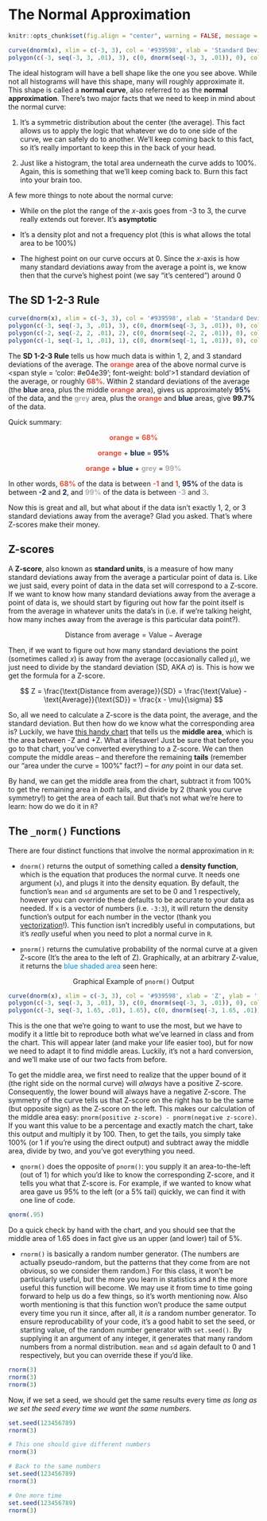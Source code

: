 # The Normal Approximation

```r
knitr::opts_chunk$set(fig.align = "center", warning = FALSE, message = FALSE, fig.height = 7, fig.width = 12, cache = TRUE)
```

```r
curve(dnorm(x), xlim = c(-3, 3), col = '#939598', xlab = 'Standard Deviations Away From Average', ylab = '', yaxt = 'n', bty = 'n')
polygon(c(-3, seq(-3, 3, .01), 3), c(0, dnorm(seq(-3, 3, .01)), 0), col = '#0088ce')
```

The ideal histogram will have a bell shape like the one you see above. While not all histograms will have this shape, many will roughly approximate it. This shape is called a <span class = 'vocab'>**normal curve**</span>, also referred to as the <span class = 'vocab'>**normal approximation**</span>. There's two major facts that we need to keep in mind about the normal curve:

1) It's a symmetric distribution about the center (the average). This fact allows us to apply the logic that whatever we do to one side of the curve, we can safely do to another. We'll keep coming back to this fact, so it's really important to keep this in the back of your head.

2) Just like a histogram, the total area underneath the curve adds to 100%. Again, this is something that we'll keep coming back to. Burn this fact into your brain too.

A few more things to note about the normal curve:

- While on the plot the range of the $x$-axis goes from -3 to 3, the curve really extends out forever. It's <span class = 'vocab'>**asymptotic**</span>

- It's a density plot and not a frequency plot (this is what allows the total area to be 100%)

- The highest point on our curve occurs at 0. Since the $x$-axis is how many standard deviations away from the average a point is, we know then that the curve's highest point (we say "it's centered") around 0

## The SD 1-2-3 Rule

```r
curve(dnorm(x), xlim = c(-3, 3), col = '#939598', xlab = 'Standard Deviations Away From Average', ylab = '', yaxt = 'n', bty = 'n')
polygon(c(-3, seq(-3, 3, .01), 3), c(0, dnorm(seq(-3, 3, .01)), 0), col = '#a5acaf')
polygon(c(-2, seq(-2, 2, .01), 2), c(0, dnorm(seq(-2, 2, .01)), 0), col = '#13294b')
polygon(c(-1, seq(-1, 1, .01), 1), c(0, dnorm(seq(-1, 1, .01)), 0), col = '#e04e39')
```

The <span class = 'vocab'>**SD 1-2-3 Rule**</span> tells us how much data is within 1, 2, and 3 standard deviations of the average. The <span style = 'color: #e04e39; font-weight: bold'>orange</span> area of the above normal curve is <span style = 'color: #e04e39'; font-weight: bold'>1 standard deviation</span> of the average, or roughly <span style = 'color: #e04e39; font-weight: bold'>68%</span>. Within 2 standard deviations of the average (the <span style = 'color: #13294b; font-weight: bold'>blue</span> area, plus the middle <span style = 'color: #e04e39; font-weight: bold'>orange</span> area), gives us approximately <span style = 'color: #13294b; font-weight: bold'>95%</span> of the data, and the <span style = 'color: #a5acaf; font-weight: bold'>grey</span> area, plus the <span style = 'color: #e04e39; font-weight: bold'>orange</span> and <span style = 'color: #13294b; font-weight: bold'>blue</span> areas, give <span style = '#a5acaf; font-weight: bold'>99.7%</span> of the data.

Quick summary:

<div style = 'text-align: center'>

<span style = 'color: #e04e39; font-weight: bold'>orange</span> = <span style = 'color: #e04e39; font-weight: bold'>68%</span>

<span style = 'color: #e04e39; font-weight: bold'>orange</span> + <span style = 'color: #13294b; font-weight: bold'>blue</span> = <span style = 'color: #13294b; font-weight: bold'>95%</span>

<span style = 'color: #e04e39; font-weight: bold'>orange</span> + <span style = 'color: #13294b; font-weight: bold'>blue</span> + <span style = 'color: #a5acaf; font-weight: bold'>grey</span> = <span style = 'color: #a5acaf; font-weight: bold'>99%</span>

</div>

In other words, <span style = 'color: #e04e39; font-weight: bold'>68%</span> of the data is between <span style = 'color: #e04e39; font-weight: bold'>-1</span> and <span style = 'color: #e04e39; font-weight: bold'>1</span>, <span style = 'color: #13294b; font-weight: bold'>95%</span> of the data is between <span style = 'color: #13294b; font-weight: bold'>-2</span> and <span style = 'color: #13294b; font-weight: bold'>2</span>, and <span style = 'color: #a5acaf; font-weight: bold'>99%</span> of the data is between <span style = 'color: #a5acaf; font-weight: bold'>-3</span> and <span style = 'color: #a5acaf; font-weight: bold'>3</span>.

Now this is great and all, but what about if the data isn't exactly 1, 2, or 3 standard deviations away from the average? Glad you asked. That's where Z-scores make their money.

## Z-scores

A <span class = 'vocab'>**Z-score**</span>, also known as <span class = 'vocab'>**standard units**</span>, is a measure of how many standard deviations away from the average a particular point of data is. Like we just said, every point of data in the data set will correspond to a Z-score. If we want to know how many standard deviations away from the average a point of data is, we should start by figuring out how far the point itself is from the average in whatever units the data's in (i.e. if we're talking height, how many inches away from the average is this particular data point?).

$$ \text{Distance from average} = \text{Value} - \text{Average} $$

Then, if we want to figure out how many standard deviations the point (sometimes called $x$) is away from the average (occasionally called $\mu$), we just need to divide by the standard deviation (SD, AKA $\sigma$) is. This is how we get the formula for a Z-score.

<a name = 'z-score-formula'></a>

$$ Z = \frac{\text{Distance from average}}{SD} = \frac{\text{Value} - \text{Average}}{\text{SD}} = \frac{x - \mu}{\sigma} $$

So, all we need to calculate a Z-score is the data point, the average, and the standard deviation. But then how do we know what the corresponding area is? Luckily, we have [this handy chart](img/10-z-chart.png) that tells us the <span class = 'vocab'>**middle area**</span>, which is the area between -Z and +Z. What a lifesaver! Just be sure that before you go to that chart, you've converted everything to a Z-score. We can then compute the middle areas -- and therefore the remaining <span class = 'vocab'>**tails**</span> (remember our "area under the curve = 100%" fact?) -- for *any* point in our data set. 

By hand, we can get the middle area from the chart, subtract it from 100% to get the remaining area in *both* tails, and divide by 2 (thank you curve symmetry!) to get the area of each tail. But that's not what we're here to learn: how do we do it in `R`?

## The `_norm()` Functions {#norms}

There are four distinct functions that involve the normal approximation in `R`:

- `dnorm()` returns the output of something called a <span class = 'vocab'>**density function**</span>, which is the equation that produces the normal curve. It needs one argument (`x`), and plugs it into the density equation. By default, the function's `mean` and `sd` arguments are set to be 0 and 1 respectively, however you can override these defaults to be accurate to your data as needed. If `x` is a vector of numbers (i.e. `-3:3`), it will return the density function's output for each number in the vector (thank you <a href = 'operators.html#vectorization'>vectorization</a>!). This function isn't incredibly useful in computations, but it's *really* useful when you need to plot a normal curve in `R`.

<a name = 'pnorm'></a>

- `pnorm()` returns the cumulative probability of the normal curve at a given Z-score (It's the area to the left of Z). Graphically, at an arbitrary Z-value, it returns the <span style = 'color: #0088ce'>blue shaded area</span> seen here:

<div style = 'text-align: center'>Graphical Example of `pnorm()` Output</div>
```r
curve(dnorm(x), xlim = c(-3, 3), col = '#939598', xlab = 'Z', ylab = '', yaxt = 'n', bty = 'n')
polygon(c(-3, seq(-3, 3, .01), 3), c(0, dnorm(seq(-3, 3, .01)), 0), col = '#ffffff')
polygon(c(-3, seq(-3, 1.65, .01), 1.65), c(0, dnorm(seq(-3, 1.65, .01)), 0), col = '#0088ce')
```

This is the one that we're going to want to use the most, but we have to modify it a little bit to reproduce both what we've learned in class and from the chart. This will appear later (and make your life easier too), but for now we need to adapt it to find middle areas. Luckily, it's not a hard conversion, and we'll make use of our two facts from before.

To get the middle area, we first need to realize that the upper bound of it (the right side on the normal curve) will *always* have a positive Z-score. Consequently, the lower bound will always have a negative Z-score. The symmetry of the curve tells us that Z-score on the right has to be the same (but opposite sign) as the Z-score on the left. This makes our calculation of the middle area easy: `pnorm(positive z-score) - pnorm(negative z-score)`. If you want this value to be a percentage and exactly match the chart, take this output and multiply it by 100. Then, to get the tails, you simply take 100% (or 1 if you're using the direct output) and subtract away the middle area, divide by two, and you've got everything you need.

- `qnorm()` does the opposite of `pnorm()`: you supply it an area-to-the-left (out of 1) for which you'd like to know the corresponding Z-score, and it tells you what that Z-score is. For example, if we wanted to know what area gave us 95% to the left (or a 5% tail) quickly, we can find it with one line of code.

```r
qnorm(.95)
```

Do a quick check by hand with the chart, and you should see that the middle area of 1.65 does in fact give us an upper (and lower) tail of 5%.

- `rnorm()` is basically a random number generator. (The numbers are actually pseudo-random, but the patterns that they come from are not obvious, so we consider them random.) For this class, it won't be particularly useful, but the more you learn in statistics and `R` the more useful this function will become. We may use it from time to time going forward to help us do a few things, so it's worth mentioning now. Also worth mentioning is that this function won't produce the same output every time you run it since, after all, it *is* a random number generator. To ensure <span class = 'vocab'>reproducability</span> of your code, it's a good habit to set the <span class = 'vocab'>seed</span>, or starting value, of the random number generator with `set.seed()`. By supplying it an argument of any integer, it generates that many random numbers from a normal distribution. `mean` and `sd` again default to 0 and 1 respectively, but you can override these if you'd like.

```r
rnorm(3)
rnorm(3)
rnorm(3)
```

Now, if we set a seed, we should get the same results every time *as long as we set the seed every time we want the same numbers*.

```r
set.seed(123456789)
rnorm(3)

# This one should give different numbers
rnorm(3)

# Back to the same numbers
set.seed(123456789)
rnorm(3)

# One more time
set.seed(123456789)
rnorm(3)
```

